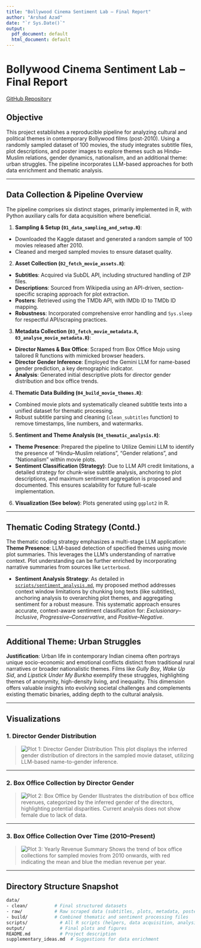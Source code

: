 ```yaml
---
title: "Bollywood Cinema Sentiment Lab – Final Report"
author: "Arshad Azad"
date: "`r Sys.Date()`"
output:
  pdf_document: default
  html_document: default
---
```


  
# Bollywood Cinema Sentiment Lab – Final Report
[GitHub Repository](https://github.com/azadecon/cinema-sentiment-lab)


## Objective

This project establishes a reproducible pipeline for analyzing cultural and political themes in contemporary Bollywood films (post-2010). Using a randomly sampled dataset of 100 movies, the study integrates subtitle files, plot descriptions, and poster images to explore themes such as Hindu–Muslim relations, gender dynamics, nationalism, and an additional theme: urban struggles. The pipeline incorporates LLM-based approaches for both data enrichment and thematic analysis.

---
  
## Data Collection & Pipeline Overview
  
The pipeline comprises six distinct stages, primarily implemented in R, with Python auxiliary calls for data acquisition where beneficial.

1.  **Sampling & Setup (`01_data_sampling_and_setup.R`)**:
  * Downloaded the Kaggle dataset and generated a random sample of 100 movies released after 2010.
* Cleaned and merged sampled movies to ensure dataset quality.

2.  **Asset Collection (`02_fetch_movie_assets.R`)**:
  * **Subtitles**: Acquired via SubDL API, including structured handling of ZIP files.
* **Descriptions**: Sourced from Wikipedia using an API-driven, section-specific scraping approach for plot extraction.
* **Posters**: Retrieved using the TMDb API, with IMDb ID to TMDb ID mapping.
* **Robustness**: Incorporated comprehensive error handling and `Sys.sleep` for respectful API/scraping practices.

3.  **Metadata Collection (`03_fetch_movie_metadata.R`, `03_analyse_movie_metadata.R`)**:
  * **Director Names & Box Office**: Scraped from Box Office Mojo using tailored R functions with mimicked browser headers.
* **Director Gender Inference**: Employed the Gemini LLM for name-based gender prediction, a key demographic indicator.
* **Analysis**: Generated initial descriptive plots for director gender distribution and box office trends.

4.  **Thematic Data Building (`04_build_movie_themes.R`)**:
  * Combined movie plots and systematically cleaned subtitle texts into a unified dataset for thematic processing.
* Robust subtitle parsing and cleaning (`clean_subtitles` function) to remove timestamps, line numbers, and watermarks.

5.  **Sentiment and Theme Analysis (`04_thematic_analysis.R`)**:
  * **Theme Presence**: Prepared the pipeline to Utilize Gemini LLM to identify the presence of "Hindu–Muslim relations", "Gender relations", and "Nationalism" within movie plots.
* **Sentiment Classification (Strategy)**: Due to LLM API credit limitations, a detailed strategy for chunk-wise subtitle analysis, anchoring to plot descriptions, and maximum sentiment aggregation is proposed and documented. This ensures scalability for future full-scale implementation.

6.  **Visualization (See below)**: Plots generated using `ggplot2` in R.

---
  
## Thematic Coding Strategy (Contd.)
  
The thematic coding strategy emphasizes a multi-stage LLM application:
**Theme Presence**: LLM-based detection of specified themes using movie plot summaries. This leverages the LLM's understanding of narrative context. Plot understanding can be further enriched by incorporating narrative summaries from sources like `Letterboxd`.
  
* **Sentiment Analysis Strategy**: As detailed in [`scripts/sentiment_analysis.md`](https://github.com/azadecon/cinema-sentiment-lab/blob/main/scripts/sentiment_analysis.md), my proposed method addresses context window limitations by chunking long texts (like subtitles), anchoring analysis to overarching plot themes, and aggregating sentiment for a robust measure. This systematic approach ensures accurate, context-aware sentiment classification for: *Exclusionary–Inclusive*, *Progressive–Conservative*, and *Positive–Negative*.

---

## Additional Theme: Urban Struggles

**Justification**: Urban life in contemporary Indian cinema often portrays unique socio-economic and emotional conflicts distinct from traditional rural narratives or broader nationalistic themes. Films like *Gully Boy*, *Wake Up Sid*, and *Lipstick Under My Burkha* exemplify these struggles, highlighting themes of anonymity, high-density living, and inequality. This dimension offers valuable insights into evolving societal challenges and complements existing thematic binaries, adding depth to the cultural analysis.

---

## Visualizations

### 1. Director Gender Distribution

> ![Plot 1: Director Gender Distribution](./output/gender_summary_movies.png)
> This plot displays the inferred gender distribution of directors in the sampled movie dataset, utilizing LLM-based name-to-gender inference.

---

### 2. Box Office Collection by Director Gender

> ![Plot 2: Box Office by Gender](./output/gender_summary_collection.png)
> Illustrates the distribution of box office revenues, categorized by the inferred gender of the directors, highlighting potential disparities. Current analysis does not show female due to lack of data.

---

### 3. Box Office Collection Over Time (2010–Present)

> ![Plot 3: Yearly Revenue Summary](./output/year_summary_collection.png)
> Shows the trend of box office collections for sampled movies from 2010 onwards, with red indicating the mean and blue the median revenue per year.

---

## Directory Structure Snapshot

```bash
data/
- clean/          # Final structured datasets
- raw/            # Raw scraped data (subtitles, plots, metadata, posters)
- build/          # Combined thematic and sentiment processing files
scripts/            # All R scripts (helpers, data acquisition, analysis, plotting)
output/             # Final plots and figures
README.md           # Project description
supplementary_ideas.md  # Suggestions for data enrichment

```




